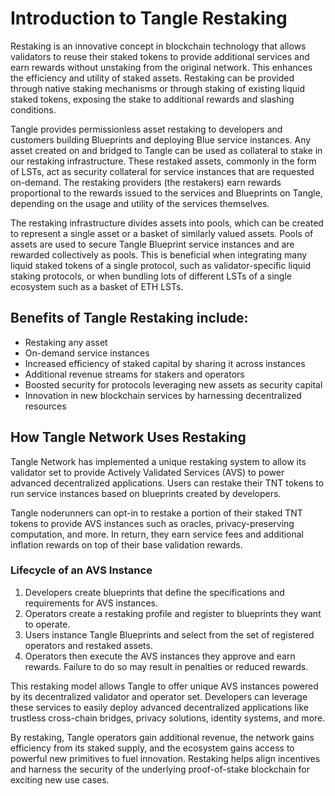 
# Introduction to Tangle Restaking

Restaking is an innovative concept in blockchain technology that allows validators to reuse their staked tokens to provide additional services and earn rewards without unstaking from the original network. This enhances the efficiency and utility of staked assets. Restaking can be provided through native staking mechanisms or through staking of existing liquid staked tokens, exposing the stake to additional rewards and slashing conditions.

Tangle provides permissionless asset restaking to developers and customers building Blueprints and deploying Blue service instances. Any asset created on and bridged to Tangle can be used as collateral to stake in our restaking infrastructure. These restaked assets, commonly in the form of LSTs, act as security collateral for service instances that are requested on-demand. The restaking providers (the restakers) earn rewards proportional to the rewards issued to the services and Blueprints on Tangle, depending on the usage and utility of the services themselves.

The restaking infrastructure divides assets into pools, which can be created to represent a single asset or a basket of similarly valued assets. Pools of assets are used to secure Tangle Blueprint service instances and are rewarded collectively as pools. This is beneficial when integrating many liquid staked tokens of a single protocol, such as validator-specific liquid staking protocols, or when bundling lots of different LSTs of a single ecosystem such as a basket of ETH LSTs.

## Benefits of Tangle Restaking include:

- Restaking any asset
- On-demand service instances
- Increased efficiency of staked capital by sharing it across instances
- Additional revenue streams for stakers and operators
- Boosted security for protocols leveraging new assets as security capital
- Innovation in new blockchain services by harnessing decentralized resources

## How Tangle Network Uses Restaking

<ExpandableImage src="/images/restake-workflow.png" alt="Restaking Workflow" />

Tangle Network has implemented a unique restaking system to allow its validator set to provide Actively Validated Services (AVS) to power advanced decentralized applications. Users can restake their TNT tokens to run service instances based on blueprints created by developers.

Tangle noderunners can opt-in to restake a portion of their staked TNT tokens to provide AVS instances such as oracles, privacy-preserving computation, and more. In return, they earn service fees and additional inflation rewards on top of their base validation rewards.

### Lifecycle of an AVS Instance

1. Developers create blueprints that define the specifications and requirements for AVS instances.
2. Operators create a restaking profile and register to blueprints they want to operate.
3. Users instance Tangle Blueprints and select from the set of registered operators and restaked assets.
4. Operators then execute the AVS instances they approve and earn rewards. Failure to do so may result in penalties or reduced rewards.

This restaking model allows Tangle to offer unique AVS instances powered by its decentralized validator and operator set. Developers can leverage these services to easily deploy advanced decentralized applications like trustless cross-chain bridges, privacy solutions, identity systems, and more.

By restaking, Tangle operators gain additional revenue, the network gains efficiency from its staked supply, and the ecosystem gains access to powerful new primitives to fuel innovation. Restaking helps align incentives and harness the security of the underlying proof-of-stake blockchain for exciting new use cases.
